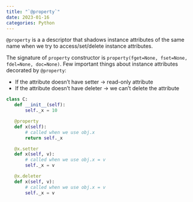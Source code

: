 ```yaml
---
title: "`@property`"
date: 2023-01-16
categories: Python
---
```

`@property` is a a descriptor that shadows instance attributes of the same name
when we try to access/set/delete instance attributes.

The signature of `property` constructor is `property(fget=None, fset=None,
fdel=None, doc=None)`. Few important things about instance attributes decorated
by `@property`:

- If the attribute doesn't have setter -> read-only attribute
- If the attribute doesn't have deleter -> we can't delete the attribute

 ```python
class C:
    def __init__(self):
        self._x = 10

    @property
    def x(self):
        # called when we use obj.x
        return self._x

    @x.setter
    def x(self, v):
        # called when we use obj.x = v
        self._x = v

    @x.deleter
    def x(self, v):
        # called when we use obj.x = v
        self._x = v
 ```

